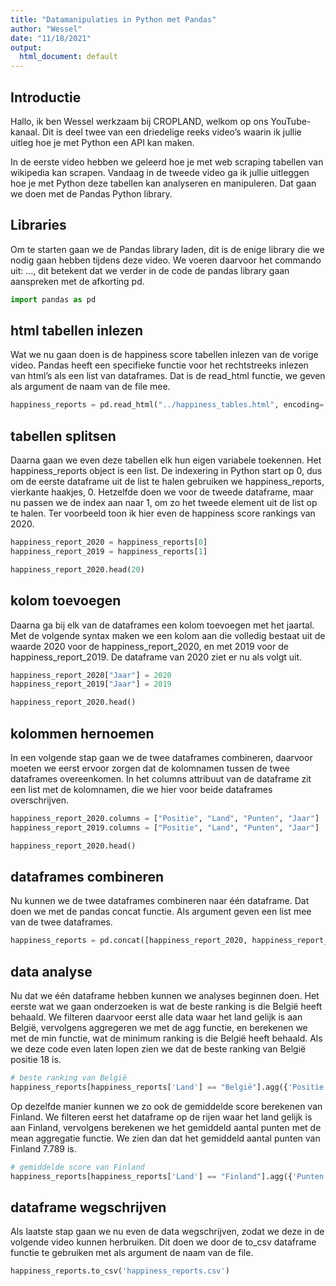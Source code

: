 ```yaml
---
title: "Datamanipulaties in Python met Pandas"
author: "Wessel"
date: "11/18/2021"
output:
  html_document: default
---
```



## Introductie

Hallo, ik ben Wessel werkzaam bij CROPLAND, welkom op ons YouTube-kanaal. Dit is deel twee van een driedelige reeks video's waarin ik jullie uitleg hoe je met Python een API kan maken.

In de eerste video hebben we geleerd hoe je met web scraping tabellen van wikipedia kan scrapen. Vandaag in de tweede video ga ik jullie uitleggen hoe je met Python deze tabellen kan analyseren en manipuleren. Dat gaan we doen met de Pandas Python library.


## Libraries

Om te starten gaan we de Pandas library laden, dit is de enige library die we nodig gaan hebben tijdens deze video. We voeren daarvoor het commando uit: ..., dit betekent dat we verder in de code de pandas library gaan aanspreken met de afkorting pd.

```python
import pandas as pd
```


## html tabellen inlezen

Wat we nu gaan doen is de happiness score tabellen inlezen van de vorige video. Pandas heeft een specifieke functie voor het rechtstreeks inlezen van html's als een list van dataframes. Dat is de read_html functie, we geven als argument de naam van de file mee.

```python
happiness_reports = pd.read_html("../happiness_tables.html", encoding='utf-8')
```


## tabellen splitsen

Daarna gaan we even deze tabellen elk hun eigen variabele toekennen. Het happiness_reports object is een list. De indexering in Python start op 0, dus om de eerste dataframe uit de list te halen gebruiken we happiness_reports, vierkante haakjes, 0. Hetzelfde doen we voor de tweede dataframe, maar nu passen we de index aan naar 1, om zo het tweede element uit de list op te halen. Ter voorbeeld toon ik hier even de happiness score rankings van 2020.

```python
happiness_report_2020 = happiness_reports[0]
happiness_report_2019 = happiness_reports[1]

happiness_report_2020.head(20)
```


## kolom toevoegen

Daarna ga bij elk van de dataframes een kolom toevoegen met het jaartal. Met de volgende syntax maken we een kolom aan die volledig bestaat uit de waarde 2020 voor de happiness_report_2020, en met 2019 voor de happiness_report_2019.
De dataframe van 2020 ziet er nu als volgt uit.

```python
happiness_report_2020["Jaar"] = 2020
happiness_report_2019["Jaar"] = 2019

happiness_report_2020.head()
```


## kolommen hernoemen

In een volgende stap gaan we de twee dataframes combineren, daarvoor moeten we eerst ervoor zorgen dat de kolomnamen tussen de twee dataframes overeenkomen. In het columns attribuut van de dataframe zit een list met de kolomnamen, die we hier voor beide dataframes overschrijven.

```python
happiness_report_2020.columns = ["Positie", "Land", "Punten", "Jaar"]
happiness_report_2019.columns = ["Positie", "Land", "Punten", "Jaar"]

happiness_report_2020.head()
```


## dataframes combineren

Nu kunnen we de twee dataframes combineren naar één dataframe. Dat doen we met de pandas concat functie. Als argument geven een list mee van de twee dataframes.

```python
happiness_reports = pd.concat([happiness_report_2020, happiness_report_2019])
```


## data analyse

Nu dat we één dataframe hebben kunnen we analyses beginnen doen. Het eerste wat we gaan onderzoeken is wat de beste ranking is die België heeft behaald. We filteren daarvoor eerst alle data waar het land gelijk is aan België, vervolgens aggregeren we met de agg functie, en berekenen we met de min functie, wat de minimum ranking is die België heeft behaald. Als we deze code even laten lopen zien we dat de beste ranking van België positie 18 is.

```python
# beste ranking van België
happiness_reports[happiness_reports['Land'] == "België"].agg({'Positie' : ['min']})
```

Op dezelfde manier kunnen we zo ook de gemiddelde score berekenen van Finland. We filteren eerst het dataframe op de rijen waar het land gelijk is aan Finland, vervolgens berekenen we het gemiddeld aantal punten met de mean aggregatie functie. We zien dan dat het gemiddeld aantal punten van Finland 7.789 is.

```python
# gemiddelde score van Finland
happiness_reports[happiness_reports['Land'] == "Finland"].agg({'Punten': ['mean']})
```


## dataframe wegschrijven

Als laatste stap gaan we nu even de data wegschrijven, zodat we deze in de volgende video kunnen herbruiken. Dit doen we door de to_csv dataframe functie te gebruiken met als argument de naam van de file.

```python
happiness_reports.to_csv('happiness_reports.csv')
```

